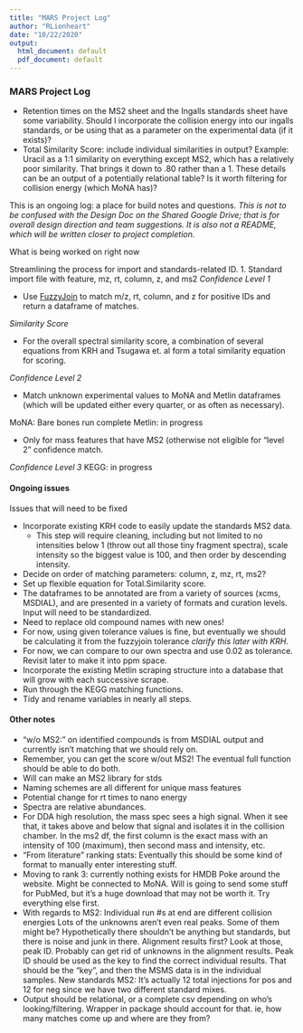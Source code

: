 ```yaml
---
title: "MARS Project Log"
author: "RLionheart"
date: "10/22/2020"
output:
  html_document: default
  pdf_document: default
---
```


### MARS Project Log

- Retention times on the MS2 sheet and the Ingalls standards sheet have some variability. Should I incorporate the collision energy into our ingalls standards, or be using that as a parameter on the experimental data (if it exists)? 
- Total Similarity Score: include individual similarities in output? Example: Uracil as a 1:1 similarity on everything except MS2, which has a relatively poor similarity. That brings it down to .80 rather than a 1. These details can be an output of a potentially relational table? Is it worth filtering for collision energy (which MoNA has)?

This is an ongoing log: a place for build notes and questions.
*This is not to be confused with the Design Doc on the Shared Google Drive; that is for overall design direction and team suggestions. It is also not a README, which will be written closer to project completion.*

What is being worked on right now

Streamlining the process for import and standards-related ID.
1. Standard import file with feature, mz, rt, column, z, and ms2
*Confidence Level 1*

- Use [FuzzyJoin](http://varianceexplained.org/fuzzyjoin/) to match m/z, rt, column, and z for positive IDs and return a dataframe of matches. 

*Similarity Score*

- For the overall spectral similarity score, a combination of several equations from KRH and Tsugawa et. al form a total similarity equation for scoring.

*Confidence Level 2*

- Match unknown experimental values to MoNA and Metlin dataframes (which will be updated either every quarter, or as often as necessary). 

MoNA: Bare bones run complete
Metlin: in progress

- Only for mass features that have MS2 (otherwise not eligible for "level 2" confidence match.

*Confidence Level 3*
KEGG: in progress


#### Ongoing issues
Issues that will need to be fixed

- Incorporate existing KRH code to easily update the standards MS2 data.
  + This step will require cleaning, including but not limited to no intensities below 1 (throw out all those tiny fragment spectra), scale intensity so the biggest value is 100, and then order by descending intensity.
- Decide on order of matching parameters: column, z, mz, rt, ms2? 
- Set up flexible equation for Total.Similarity score.
- The dataframes to be annotated are from a variety of sources (xcms, MSDIAL), and are presented in a variety of formats and curation levels. Input will need to be standardized.
- Need to replace old compound names with new ones!
- For now, using given tolerance values is fine, but eventually we should be calculating it from the fuzzyjoin tolerance *clarify this later with KRH*.
- For now, we can compare to our own spectra and use 0.02 as tolerance. Revisit later to make it into ppm space.
- Incorporate the existing Metlin scraping structure into a database that will grow with each successive scrape.
- Run through the KEGG matching functions. 
- Tidy and rename variables in nearly all steps.

#### Other notes
- "w/o MS2:" on identified compounds is from MSDIAL output and currently isn't matching that we should rely on.
- Remember, you can get the score w/out MS2! The eventual full function should be able to do both.
- Will can make an MS2 library for stds
- Naming schemes are all different for unique mass features
- Potential change for rt times to nano energy
- Spectra are relative abundances.
- For DDA high resolution, the mass spec sees a high signal. When it see that, it takes above and below that signal and isolates it in the collision chamber. In the ms2 df, the first column is the exact mass with an intensity of 100 (maximum), then second mass and intensity, etc. 
- "From literature" ranking stats: Eventually this should be some kind of format to manually enter interesting stuff. 
- Moving to rank 3: currently nothing exists for HMDB Poke around the website. Might be connected to MoNA. Will is going to send some stuff for PubMed, but it's a huge download that may not be worth it. Try everything else first.
- With regards to MS2: Individual run #s at end are different collision energies
Lots of the unknowns aren't even real peaks. Some of them might be? Hypothetically there shouldn't be anything but standards, but there is noise and junk in there.
Alignment results first? Look at those, peak ID. Probably can get rid of unknowns in the alignment results.
Peak ID should be used as the key to find the correct individual results. That should be the "key", and then the MSMS data is in the individual samples. New standards MS2: It's actually 12 total injections for pos and 12 for neg since we have two different standard mixes. 
- Output should be relational, or a complete csv depending on who's looking/filtering. Wrapper in package should account for that. ie, how many matches come up and where are they from?

